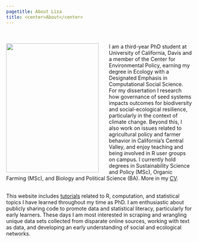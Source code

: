 ```yaml
---
pagetitle: About Liza
title: <center>About</center>
---
```

<br>
<br>
 <img width="250" height="350" style="float: left; margin-right: 2em;" src="img/profile.jpeg">
I am a third-year PhD student at University of California, Davis and a member of the Center for Environmental Policy, earning my degree in Ecology with a Designated Emphasis in Computational Social Science. For my dissertation I research how governance of seed systems impacts outcomes for biodiversity and social-ecological resilience, particularly in  the context of climate change. Beyond this, I also work on issues related to agricultural policy and farmer behavior in California's Central Valley, and enjoy teaching and being involved in R user groups on campus. I currently hold degrees in Sustainability Science and Policy (MSc), Organic Farming (MSc), and Biology and Political Science (BA). More in my [CV](cv.html).  

<br>
This website includes [tutorials](tutorials.html) related to R, computation, and statistical topics I have learned throughout my time as PhD. I am enthusiastic about publicly sharing code to promote data and statistical literacy, particularly for early learners. These days I am most interested in scraping and wrangling unique data sets collected from disparate online sources, working with text as data, and developing an early understanding of social and ecological networks.
</p>

